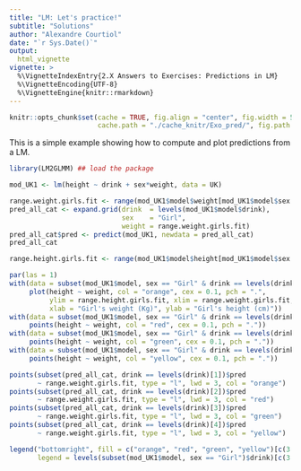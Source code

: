 ```yaml
---
title: "LM: Let's practice!"
subtitle: "Solutions"
author: "Alexandre Courtiol"
date: "`r Sys.Date()`"
output:
  html_vignette
vignette: >
  %\VignetteIndexEntry{2.X Answers to Exercises: Predictions in LM}
  %\VignetteEncoding{UTF-8}
  %\VignetteEngine{knitr::rmarkdown}
---
```

```r
knitr::opts_chunk$set(cache = TRUE, fig.align = "center", fig.width = 5, fig.height = 5,
                      cache.path = "./cache_knitr/Exo_pred/", fig.path = "./fig_knitr/Exo_pred/")
```

This is a simple example showing how to compute and plot predictions from a LM.

```r
library(LM2GLMM) ## load the package

mod_UK1 <- lm(height ~ drink + sex*weight, data = UK)

range.weight.girls.fit <- range(mod_UK1$model$weight[mod_UK1$model$sex == "Girl"])
pred_all_cat <- expand.grid(drink  = levels(mod_UK1$model$drink),
                            sex    = "Girl",
                            weight = range.weight.girls.fit)
pred_all_cat$pred <- predict(mod_UK1, newdata = pred_all_cat)
pred_all_cat

range.height.girls.fit <- range(mod_UK1$model$height[mod_UK1$model$sex == "Girl"])

par(las = 1)
with(data = subset(mod_UK1$model, sex == "Girl" & drink == levels(drink)[1]),
     plot(height ~ weight, col = "orange", cex = 0.1, pch = ".",
          ylim = range.height.girls.fit, xlim = range.weight.girls.fit,
          xlab = "Girl's weight (Kg)", ylab = "Girl's height (cm)"))
with(data = subset(mod_UK1$model, sex == "Girl" & drink == levels(drink)[2]),
     points(height ~ weight, col = "red", cex = 0.1, pch = "."))
with(data = subset(mod_UK1$model, sex == "Girl" & drink == levels(drink)[3]),
     points(height ~ weight, col = "green", cex = 0.1, pch = "."))
with(data = subset(mod_UK1$model, sex == "Girl" & drink == levels(drink)[4]),
     points(height ~ weight, col = "yellow", cex = 0.1, pch = "."))

points(subset(pred_all_cat, drink == levels(drink)[1])$pred
       ~ range.weight.girls.fit, type = "l", lwd = 3, col = "orange")
points(subset(pred_all_cat, drink == levels(drink)[2])$pred
       ~ range.weight.girls.fit, type = "l", lwd = 3, col = "red")
points(subset(pred_all_cat, drink == levels(drink)[3])$pred
       ~ range.weight.girls.fit, type = "l", lwd = 3, col = "green")
points(subset(pred_all_cat, drink == levels(drink)[4])$pred
       ~ range.weight.girls.fit, type = "l", lwd = 3, col = "yellow")

legend("bottomright", fill = c("orange", "red", "green", "yellow")[c(3 , 4, 1, 2)],
       legend = levels(subset(mod_UK1$model, sex == "Girl")$drink)[c(3 , 4, 1, 2)], bty = "n")
```
